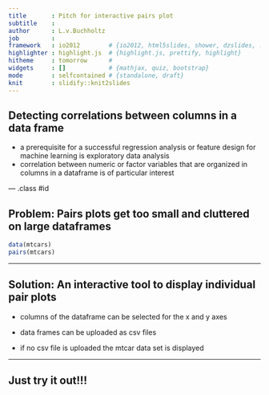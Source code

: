 ```yaml
---
title       : Pitch for interactive pairs plot
subtitle    : 
author      : L.v.Buchholtz
job         : 
framework   : io2012        # {io2012, html5slides, shower, dzslides, ...}
highlighter : highlight.js  # {highlight.js, prettify, highlight}
hitheme     : tomorrow      # 
widgets     : []            # {mathjax, quiz, bootstrap}
mode        : selfcontained # {standalone, draft}
knit        : slidify::knit2slides
---
```


## Detecting correlations between columns in a data frame


- a prerequisite for a successful regression analysis or feature design for machine learning is 
exploratory data analysis
- correlation between numeric or factor variables that are organized in columns in a dataframe is of particular interest

--- .class #id 

## Problem: Pairs plots get too small and cluttered on large dataframes

```r
data(mtcars)
pairs(mtcars)
```  
  

---

## Solution: An interactive tool to display individual pair plots


- columns of the dataframe can be selected for the x and y axes

- data frames can be uploaded as csv files

- if no csv file is uploaded the mtcar data set is displayed


---

## Just try it out!!!
